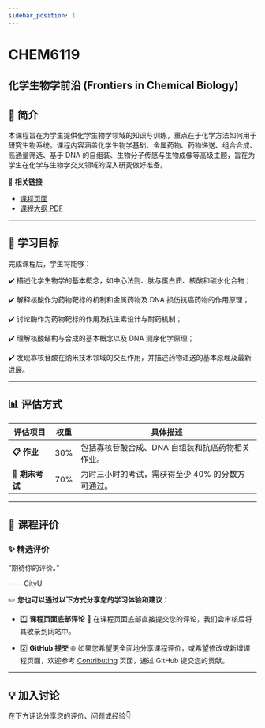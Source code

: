 ```yaml
---
sidebar_position: 1
---
```


# CHEM6119
## 化学生物学前沿 (Frontiers in Chemical Biology)

## **📘 简介**
本课程旨在为学生提供化学生物学领域的知识与训练，重点在于化学方法如何用于研究生物系统。课程内容涵盖化学生物学基础、金属药物、药物递送、组合合成、高通量筛选、基于 DNA 的自组装、生物分子传感与生物成像等高级主题，旨在为学生在化学与生物学交叉领域的深入研究做好准备。

🔗 **相关链接**
- [课程页面](https://www.cityu.edu.hk/catalogue/pg/202425/course/CHEM6119.htm)
- [课程大纲 PDF](https://www.cityu.edu.hk/catalogue/pg/202425/course/CHEM6119.pdf)

---

## **🎯 学习目标**

完成课程后，学生将能够：

✔️ 描述化学生物学的基本概念，如中心法则、肽与蛋白质、核酸和碳水化合物；

✔️ 解释核酸作为药物靶标的机制和金属药物及 DNA 损伤抗癌药物的作用原理；

✔️ 讨论酶作为药物靶标的作用及抗生素设计与耐药机制；

✔️ 理解核酸结构与合成的基本概念以及 DNA 测序化学原理；

✔️ 发现寡核苷酸在纳米技术领域的交互作用，并描述药物递送的基本原理及最新进展。

---

## **📊 评估方式**

| **评估项目**        | **权重** | **具体描述**                                                                                       |
|--------------------|---------|---------------------------------------------------------------------------------------------------|
| **📋 作业**         | 30%      | 包括寡核苷酸合成、DNA 自组装和抗癌药物相关作业。                                                      |
| **📝 期末考试**      | 70%      | 为时三小时的考试，需获得至少 40% 的分数方可通过。                                                      |

---

## **💬 课程评价**

### ✨ **精选评价**
<div className={commentStyles.commentBox}>
    <p className={commentStyles.commentText}>
        “期待你的评价。”
    </p>
    <p className={commentStyles.commentAuthor}>—— CityU</p>
</div>

✏️ **您也可以通过以下方式分享您的学习体验和建议：**

- 1️⃣ **课程页面底部评论**
💬 在课程页面底部直接提交您的评论，我们会审核后将其收录到网站中。

- 2️⃣ **GitHub 提交**
🌐 如果您希望更全面地分享课程评价，或希望修改或新增课程页面，欢迎参考 [Contributing](https://penjc.github.io/cityU-navigator/contributing) 页面，通过 GitHub 提交您的贡献。

---

## **💡 加入讨论**

在下方评论分享您的评价、问题或经验👇
<Utterances />